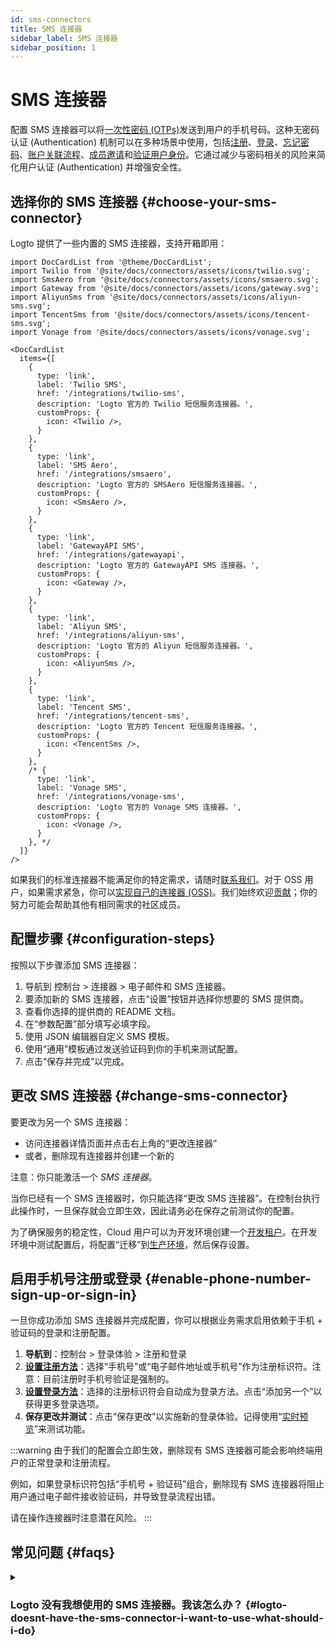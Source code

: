 ```yaml
---
id: sms-connectors
title: SMS 连接器
sidebar_label: SMS 连接器
sidebar_position: 1
---
```


# SMS 连接器

配置 SMS 连接器可以将[一次性密码 (OTPs)](https://auth.wiki/otp)发送到用户的手机号码。这种无密码认证 (Authentication) 机制可以在多种场景中使用，包括[注册](/end-user-flows/sign-up-and-sign-in/sign-up)、[登录](/end-user-flows/sign-up-and-sign-in/sign-in)、[忘记密码](/end-user-flows/sign-up-and-sign-in/reset-password)、[账户关联流程](/end-user-flows/sign-up-and-sign-in/social-sign-in#account-linking)、[成员邀请](/end-user-flows/organization-experience/invite-organization-members)和[验证用户身份](/end-user-flows/security-verification)。它通过减少与密码相关的风险来简化用户认证 (Authentication) 并增强安全性。

## 选择你的 SMS 连接器 \{#choose-your-sms-connector}

Logto 提供了一些内置的 SMS 连接器，支持开箱即用：

```mdx-code-block
import DocCardList from '@theme/DocCardList';
import Twilio from '@site/docs/connectors/assets/icons/twilio.svg';
import SmsAero from '@site/docs/connectors/assets/icons/smsaero.svg';
import Gateway from '@site/docs/connectors/assets/icons/gateway.svg';
import AliyunSms from '@site/docs/connectors/assets/icons/aliyun-sms.svg';
import TencentSms from '@site/docs/connectors/assets/icons/tencent-sms.svg';
import Vonage from '@site/docs/connectors/assets/icons/vonage.svg';

<DocCardList
  items={[
    {
      type: 'link',
      label: 'Twilio SMS',
      href: '/integrations/twilio-sms',
      description: 'Logto 官方的 Twilio 短信服务连接器。',
      customProps: {
        icon: <Twilio />,
      }
    },
    {
      type: 'link',
      label: 'SMS Aero',
      href: '/integrations/smsaero',
      description: 'Logto 官方的 SMSAero 短信服务连接器。',
      customProps: {
        icon: <SmsAero />,
      }
    },
    {
      type: 'link',
      label: 'GatewayAPI SMS',
      href: '/integrations/gatewayapi',
      description: 'Logto 官方的 GatewayAPI SMS 连接器。',
      customProps: {
        icon: <Gateway />,
      }
    },
    {
      type: 'link',
      label: 'Aliyun SMS',
      href: '/integrations/aliyun-sms',
      description: 'Logto 官方的 Aliyun 短信服务连接器。',
      customProps: {
        icon: <AliyunSms />,
      }
    },
    {
      type: 'link',
      label: 'Tencent SMS',
      href: '/integrations/tencent-sms',
      description: 'Logto 官方的 Tencent 短信服务连接器。',
      customProps: {
        icon: <TencentSms />,
      }
    },
    /* {
      type: 'link',
      label: 'Vonage SMS',
      href: '/integrations/vonage-sms',
      description: 'Logto 官方的 Vonage SMS 连接器。',
      customProps: {
        icon: <Vonage />,
      }
    }, */
  ]}
/>
```

如果我们的标准连接器不能满足你的特定需求，请随时[联系我们](https://logto.productlane.com/roadmap)。对于 OSS 用户，如果需求紧急，你可以[实现自己的连接器 (OSS)](/logto-oss/develop-your-connector/implement-connectors#build-a-passwordless-connector)。我们始终欢迎[贡献](/logto-oss/contribution)；你的努力可能会帮助其他有相同需求的社区成员。

## 配置步骤 \{#configuration-steps}

按照以下步骤添加 SMS 连接器：

1. 导航到 <CloudLink to="/connectors/passwordless">控制台 > 连接器 > 电子邮件和 SMS 连接器</CloudLink>。
2. 要添加新的 SMS 连接器，点击“设置”按钮并选择你想要的 SMS 提供商。
3. 查看你选择的提供商的 README 文档。
4. 在“参数配置”部分填写必填字段。
5. 使用 JSON 编辑器自定义 SMS 模板。
6. 使用“通用”模板通过发送验证码到你的手机来测试配置。
7. 点击“保存并完成”以完成。

## 更改 SMS 连接器 \{#change-sms-connector}

要更改为另一个 SMS 连接器：

- 访问连接器详情页面并点击右上角的“更改连接器”
- 或者，删除现有连接器并创建一个新的

注意：你只能激活一个 _SMS 连接器_。

当你已经有一个 SMS 连接器时，你只能选择“更改 SMS 连接器”。在控制台执行此操作时，一旦保存就会立即生效，因此请务必在保存之前测试你的配置。

为了确保服务的稳定性，Cloud 用户可以为开发环境创建一个[开发租户](/logto-cloud/tenant-settings#development)。在开发环境中测试配置后，将配置“迁移”到[生产环境](/logto-cloud/tenant-settings#production)，然后保存设置。

## 启用手机号注册或登录 \{#enable-phone-number-sign-up-or-sign-in}

一旦你成功添加 SMS 连接器并完成配置，你可以根据业务需求启用依赖于手机 + 验证码的登录和注册配置。

1. **导航到**：<CloudLink to="/sign-in-experience/sign-up-and-sign-in">控制台 > 登录体验 > 注册和登录</CloudLink>
2. [**设置注册方法**](/end-user-flows/sign-up-and-sign-in/sign-up)：选择“手机号”或“电子邮件地址或手机号”作为注册标识符。注意：目前注册时手机号验证是强制的。
3. [**设置登录方法**](/end-user-flows/sign-up-and-sign-in/sign-in)：选择的注册标识符会自动成为登录方法。点击“添加另一个”以获得更多登录选项。
4. **保存更改并测试**：点击“保存更改”以实施新的登录体验。记得使用“[实时预览](/customization/live-preview)”来测试功能。

:::warning
由于我们的配置会立即生效，删除现有 SMS 连接器可能会影响终端用户的正常登录和注册流程。

例如，如果登录标识符包括“手机号 + 验证码”组合，删除现有 SMS 连接器将阻止用户通过电子邮件接收验证码，并导致登录流程出错。

请在操作连接器时注意潜在风险。
:::

## 常见问题 \{#faqs}

<details>
<summary>

### Logto 没有我想使用的 SMS 连接器。我该怎么办？ \{#logto-doesnt-have-the-sms-connector-i-want-to-use-what-should-i-do}

</summary>

我们仍在开发更多的连接器。如果你需要更多选项，请在 Discord 中告知我们你的需求，并在 [GitHub](https://github.com/logto-io/logto/issues) 上提交功能请求。如果你需要进一步的帮助，也可以[通过电子邮件联系我们](mailto:contact@logto.io)。

对于开源 Logto 用户，我们提供了一种易于扩展的连接器创建方法，允许你根据特定场景[自定义自己的连接器](/logto-oss/develop-your-connector)。我们始终欢迎你向 Logto 提交拉取请求，以便社区中的其他人也能从你的工作中受益。

</details>
